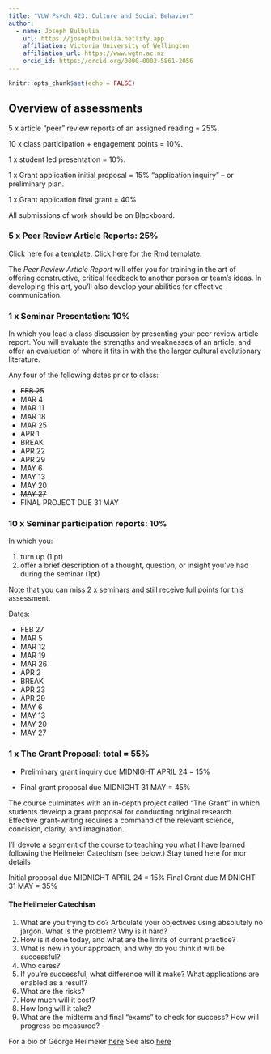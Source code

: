 ```yaml
---
title: "VUW Psych 423: Culture and Social Behavior"
author:
  - name: Joseph Bulbulia
    url: https://josephbulbulia.netlify.app
    affiliation: Victoria University of Wellington
    affiliation_url: https://www.wgtn.ac.nz
    orcid_id: https://orcid.org/0000-0002-5861-2056
---
```


```r
knitr::opts_chunk$set(echo = FALSE)
```

## Overview of assessments

5 x article “peer” review reports of an assigned reading = 25%.

10 x class participation + engagement points = 10%. 

1 x student led presentation = 10%.

1 x Grant application initial proposal = 15% “application inquiry” – or preliminary plan.

1 x Grant application final grant = 40%

All submissions of work should be on Blackboard.

### 5 x Peer Review Article Reports: 25%

Click [here](templates/template_review.html) for a template.
Click [here](templates/template_review.Rmd) for the Rmd template.

The *Peer Review Article Report* will offer you for training in the art of offering constructive, critical feedback to another person or team's ideas.  In developing this art, you'll also develop your abilities for effective communication. 

### 1 x Seminar Presentation: 10%

In which you lead a class discussion by presenting your peer review article report. You will evaluate the strengths and weaknesses of an article, and offer an evaluation of where it fits in with the the larger cultural evolutionary literature.  

Any four of the following dates prior to class:

  - ~~FEB 25~~
  - MAR 4
  - MAR 11
  - MAR 18
  - MAR 25
  - APR 1
  - BREAK
  - APR 22
  - APR 29
  - MAY 6
  - MAY 13
  - MAY 20
  - ~~MAY 27~~
  - FINAL PROJECT DUE 31 MAY
  
### 10 x Seminar participation reports: 10%

In which you:

1. turn up (1 pt)
2. offer a brief description of a thought, question, or insight you've had during the seminar (1pt)

Note that you can miss 2 x seminars and still receive full points for this assessment. 


Dates: 

  - FEB 27
  - MAR 5
  - MAR 12
  - MAR 19
  - MAR 26
  - APR 2
  - BREAK
  - APR 23
  - APR 29
  - MAY 6
  - MAY 13
  - MAY 20
  - MAY 27

### 1 x The Grant Proposal: total = 55% 

- Preliminary grant inquiry due MIDNIGHT APRIL 24 = 15%

- Final grant proposal due MIDNIGHT 31 MAY = 45% 

The course culminates with an in-depth project called "The Grant" in which students develop a grant proposal for conducting original research. Effective grant-writing requires a command of the relevant science, concision, clarity, and imagination.

I'll devote a segment of the course to teaching you what I have learned following the Heilmeier Catechism (see below.) Stay tuned here for mor details

Initial proposal due MIDNIGHT APRIL 24 = 15%
Final Grant due MIDNIGHT 31 MAY = 35% 


#### The Heilmeier Catechism

  1. What are you trying to do? Articulate your objectives using absolutely no
jargon. What is the problem?  Why is it hard?
  2. How is it done today, and what are the limits of current practice?
  3. What is new in your approach, and why do you think it will be successful?
  4. Who cares?
  5. If you’re successful, what difference will it make? What applications are enabled as a result?
  6. What are the risks?
  7. How much will it cost?
  8. How long will it take?
  9. What are the midterm and final “exams” to check for success? How will progress be measured?

For a bio of George Heilmeier [here](https://ethw.org/George_H._Heilmeier)
See also [here](http://people.physics.illinois.edu/Celia/Heilmeier.pdf)


